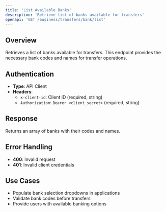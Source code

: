```yaml
---
title: 'List Available Banks'
description: 'Retrieve list of banks available for transfers'
openapi: 'GET /business/transfers/bank/list'
---
```


## Overview

Retrieves a list of banks available for transfers. This endpoint provides the necessary bank codes and names for transfer operations.

## Authentication

- **Type**: API Client
- **Headers**: 
  - `x-client-id`: Client ID (required, string)
  - `Authorization`: `Bearer <client_secret>` (required, string)

## Response

Returns an array of banks with their codes and names.

## Error Handling

- **400**: Invalid request
- **401**: Invalid client credentials

## Use Cases

- Populate bank selection dropdowns in applications
- Validate bank codes before transfers
- Provide users with available banking options
